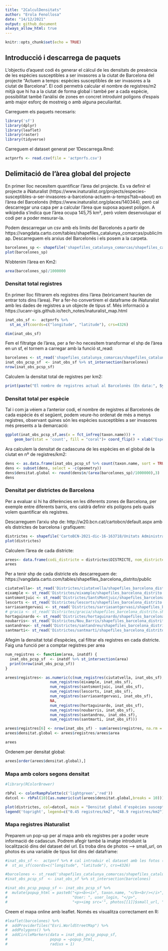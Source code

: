 ```yaml
---
title: "2CalculDensitats"
author: "Erola Fenollosa"
date: "14/12/2021"
output: github_document
always_allow_html: true
---
```


```r
knitr::opts_chunk$set(echo = TRUE)
```

## Introducció i descarrega de paquets
L'objectiu d'aquest codi és generar el càlcul de les densitats de presència de les espècies susceptibles a ser invasores a la ciutat de Barcelona del projecte "Actuem a temps: espècies susceptibles de ser invasores a la ciutat de Barcelona". El codi permetrà calcular el nombre de registres/m2 mitjà que hi ha a la ciutat de forma global i també per a cada espècie, possibilitat també l'anàlisi de zones en concret introduint polígons d'espais amb major esforç de mostreig o amb alguna peculiaritat.

Carreguem els paquets necesaris:
```r
library('sf')
library(dplyr)
library(leaflet)
library(raster)
library(tidyverse)
```

Carreguem el dataset generat per 1Descarrega.Rmd:
```r
actpnrfs <- read.csv(file = 'actpnrfs.csv')
```

## Delimitació de l'àrea global del projecte
En primer lloc necesitem quantificar l'àrea del projecte. Es va definir el projecte a iNaturalist (https://www.inaturalist.org/projects/especies-susceptibles-a-ser-invasores-a-barcelona-actuem-a-temps?tab=about) en l'àrea del Barcelonés (https://www.inaturalist.org/places/140344), però cal descarregar una capa per a calcular l'àrea que suposa aquest polígon. A wikipèdia s'indica que l'àrea ocupa 145,75 km², però volem desenvolupar el codi per a poder mesurar-la. 

Podem descarregar un csv amb els limits del Barcelonés a partir de https://vangdata.carto.com/tables/shapefiles_catalunya_comarcas/public/map. Descarreguem els arxius del Barcelonés i els posem a la carpeta. 

```r
barcelones_sp <- shapefile('shapefiles_catalunya_comarcas/shapefiles_catalunya_comarcas.shp')
plot(barcelones_sp)
```

N'obtenim l'àrea en Km2:
```r
area(barcelones_sp)/1000000
```


### Densitat total registres
En primer lloc filtrarem els registres dins l'àrea (teòricament haurien de entrar tots dins l'àrea). Per a fer-ho convertirem el dataframe de iNaturalist amb les dades de registres a un objecte de tipus sf. Més informació a https://ucanr-igis.github.io/tech_notes/inaturalist_map.html 
```r
inat_obs_sf <-  actpnrfs %>% 
  st_as_sf(coords=c("longitude", "latitude"), crs=4326)

dim(inat_obs_sf)
```

Fem el filtratge de l'àrea, per a fer-ho necesitem transformar el shp de l'àrea en un sf, el tornem a carregar amb la funció st_read:
```r
barcelones <- st_read('shapefiles_catalunya_comarcas/shapefiles_catalunya_comarcas.shp')
inat_obs_pcsp_sf  <- inat_obs_sf %>% st_intersection(barcelones)
nrow(inat_obs_pcsp_sf)
```

Calculem la densitat total de registres per km2:
```r
print(paste("El nombre de registres actual al Barcelonès (En data:", Sys.Date(), ") és: ", round(nrow(inat_obs_pcsp_sf)/(area(barcelones_sp)/1000000),3), "registres/km2"))
```

### Densitat total per espècie
Tal i com ja vèiem a l'anterior codi, el nombre de registres al Barcelonés de cada espècie és el següent, podem veure-ho ordenat de més a menys registres, observant quines són les espècies susceptibles a ser invasores més presents a la demarcació:
```r
ggplot(inat_obs_pcsp_sf,aes(x = fct_infreq(taxon.name))) + 
	geom_bar(stat = 'count', fill = "coral")+ coord_flip() + xlab("Espècie")+ ylab("Nombre de registres")
```

Ara calculem la densitat de cadascuna de les espècies en el global de la ciutat en nº de registres/km2:
```r
dens <- as.data.frame(inat_obs_pcsp_sf %>% count(taxon.name, sort = TRUE))
dens <- subset(dens, select = -c(geometry))
dens$densitat.global <- round(dens$n/(area(barcelones_sp)/1000000),3)
dens
```

### Densitat per districtes de Barcelona
Per a evaluar si hi ha diferències en les diferents zones de Barcelona, per exemple entre diferents barris, ens caldrà definir els polígons pels quals volem quantificar els registres. 

Descarreguem l'arxiu shp de: http://w20.bcn.cat/cartobcn/default.aspx amb els districtes de barcelona i grafiquem:
```r
districtes <- shapefile('CartoBCN-2021-dic-16-163718/Unitats Administratives/SHP/BCN_UNITATS_ADM/0301040100_Districtes_UNITATS_ADM.shp')
plot(districtes)
```

Calculem l'àrea de cada districte:
```r
arees<- data.frame(codi_districte = districtes$DISTRICTE, nom_districte = c("Ciutat Vella", "L'Eixample", "Sants-Montjuic", "Les Corts", "Sarrià - Sant Gervasi", "Gràcia", "Horta-Guinardó", "Nou Barris", "Sant Andreu", "Sant Martí") , area = area(districtes)/1000000)
arees
```

Per a tenir shp de cada districte els descarreguem de:  https://vangdata.carto.com/tables/shapefiles_barcelona_distrito/public
```r
ciutatvella<- st_read('Districtes/ciutatvella/shapefiles_barcelona_distrito.shp')
eixample <- st_read('Districtes/eixample/shapefiles_barcelona_distrito.shp')
santsmontjuic <- st_read('Districtes/SantsMontjuic/shapefiles_barcelona_distrito.shp')
lescorts <- st_read('Districtes/lescorts/shapefiles_barcelona_distrito.shp')
sarriasantgervasi <- st_read('Districtes/sarriasantgervasi/shapefiles_barcelona_distrito.shp')
# gracia <- st_read('Districtes/gracia/shapefiles_barcelona_distrito.shp')
hortaguinardo <- st_read('Districtes/hortaguinardo/shapefiles_barcelona_distrito.shp')
noubarris<- st_read('Districtes/Nou_Barris/shapefiles_barcelona_distrito.shp')
santandreu<- st_read('Districtes/santandreu/shapefiles_barcelona_distrito.shp')
santmarti<- st_read('Districtes/santmarti/shapefiles_barcelona_distrito.shp')
```

Afegim la densitat total d'espècies, cal filtrar els registres en cada districte. Faig una funció per a comptar registres per area
```r
num_registres <- function(area, inatdf) {
  inat_obs_pcsp_sf  <- inatdf %>% st_intersection(area)
  print(nrow(inat_obs_pcsp_sf))
} 
```

```r
arees$registres<- as.numeric(c(num_registres(ciutatvella, inat_obs_sf),
                    num_registres(eixample, inat_obs_sf),
                    num_registres(santsmontjuic, inat_obs_sf),
                    num_registres(lescorts, inat_obs_sf),
                    num_registres(sarriasantgervasi, inat_obs_sf),
                    NA,
                    num_registres(hortaguinardo, inat_obs_sf),
                    num_registres(noubarris, inat_obs_sf),
                    num_registres(santandreu, inat_obs_sf),
                    num_registres(santmarti, inat_obs_sf)))

arees$registres[6] <- nrow(inat_obs_sf) - sum(arees$registres, na.rm = TRUE)
arees$densitat.global <- arees$registres/arees$area

```
```r
arees
```

Ordenem per densitat global:
```r
arees[order(arees$densitat.global),]
```

### Mapa amb colors segons densitat
```r
#library(RColorBrewer)

rbPal <- colorRampPalette(c('lightgreen','red'))
datcol <- rbPal(10)[as.numeric(cut(arees$densitat.global,breaks = 10))]

plot(districtes, col=datcol, main = "Densitat global d'espècies susceptibles \n a ser invasores")
legend('topright', legend=c("0.45 registres/km2", "48.9 registres/km2"), col=c("lightgreen","red"), pch=16)
```


### Mapa registres iNaturalist
Preparem un pop-up per al mapa amb els registres per a poder veure informació de cadascun.
Podrem afegir també la imatge introduint la localització dins del dataset del url. Es troba dins de photos --> small_url, on photos és una variable de tipus list dins del dataframe:
```r
#inat_obs_sf <-  actpnrf %>% # cal introduir el dataset amb les fotos (generat al final de l'script 1)
#  st_as_sf(coords=c("longitude", "latitude"), crs=4326)

#barcelones <- st_read('shapefiles_catalunya_comarcas/shapefiles_catalunya_comarcas.shp')
#inat_obs_pcsp_sf  <- inat_obs_sf %>% st_intersection(barcelones)

#inat_obs_pcsp_popup_sf <- inat_obs_pcsp_sf %>% 
#  mutate(popup_html = paste0("<p><b><i>", taxon.name, "</b><br/></i>",
#                             "User: ", user_login, "</p>",
#                             "<p><img src='", photos[[1]]$small_url, "' style='width:100%;'/></p>"))
```


Creem el mapa online amb leaflet. Només es visualitza correctament en R:
```r
#leaflet(barcelones) %>% 
#  addProviderTiles("Esri.WorldStreetMap") %>% 
#  addPolygons() %>% 
#  addCircleMarkers(data = inat_obs_pcsp_popup_sf,
#                   popup = ~popup_html, 
#                   radius = 1)
```




